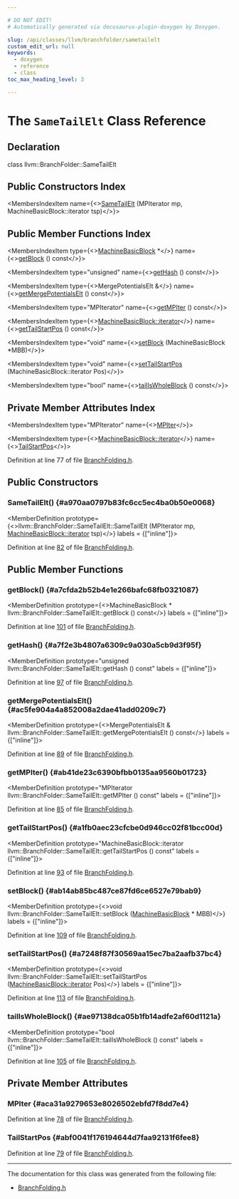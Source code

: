 ```yaml
---

# DO NOT EDIT!
# Automatically generated via docusaurus-plugin-doxygen by Doxygen.

slug: /api/classes/llvm/branchfolder/sametailelt
custom_edit_url: null
keywords:
  - doxygen
  - reference
  - class
toc_max_heading_level: 3

---
```





# The `SameTailElt` Class Reference

<DoxygenPage pluginConfig={pluginConfig}>



## Declaration

<CodeBlock>class llvm::BranchFolder::SameTailElt</CodeBlock>

## Public Constructors Index

<MembersIndex>

<MembersIndexItem
  name={<><a href="#a970aa0797b83fc6cc5ec4ba0b50e0068">SameTailElt</a> (MPIterator mp, MachineBasicBlock::iterator tsp)</>}>
</MembersIndexItem>

</MembersIndex>

## Public Member Functions Index

<MembersIndex>

<MembersIndexItem
  type={<><a href="/docs/api/classes/llvm/machinebasicblock">MachineBasicBlock</a> &#42;</>}
  name={<><a href="#a7cfda2b52b4e1e266bafc68fb0321087">getBlock</a> () const</>}>
</MembersIndexItem>

<MembersIndexItem
  type="unsigned"
  name={<><a href="#a7f2e3b4807a6309c9a030a5cb9d3f95f">getHash</a> () const</>}>
</MembersIndexItem>

<MembersIndexItem
  type={<>MergePotentialsElt &amp;</>}
  name={<><a href="#ac5fe904a4a852008a2dae41add0209c7">getMergePotentialsElt</a> () const</>}>
</MembersIndexItem>

<MembersIndexItem
  type="MPIterator"
  name={<><a href="#ab41de23c6390bfbb0135aa9560b01723">getMPIter</a> () const</>}>
</MembersIndexItem>

<MembersIndexItem
  type={<><a href="/docs/api/classes/llvm/machinebasicblock/#ae34c996b58df9b9ce6695a0c8b70c533">MachineBasicBlock::iterator</a></>}
  name={<><a href="#a1fb0aec23cfcbe0d946cc02f81bcc00d">getTailStartPos</a> () const</>}>
</MembersIndexItem>

<MembersIndexItem
  type="void"
  name={<><a href="#ab14ab85bc487ce87fd6ce6527e79bab9">setBlock</a> (MachineBasicBlock &#42;MBB)</>}>
</MembersIndexItem>

<MembersIndexItem
  type="void"
  name={<><a href="#a7248f87f30569aa15ec7ba2aafb37bc4">setTailStartPos</a> (MachineBasicBlock::iterator Pos)</>}>
</MembersIndexItem>

<MembersIndexItem
  type="bool"
  name={<><a href="#ae97138dca05b1fb14adfe2af60d1121a">tailIsWholeBlock</a> () const</>}>
</MembersIndexItem>

</MembersIndex>

## Private Member Attributes Index

<MembersIndex>

<MembersIndexItem
  type="MPIterator"
  name={<><a href="#aca31a9279653e8026502ebfd7f8dd7e4">MPIter</a></>}>
</MembersIndexItem>

<MembersIndexItem
  type={<><a href="/docs/api/classes/llvm/machinebasicblock/#ae34c996b58df9b9ce6695a0c8b70c533">MachineBasicBlock::iterator</a></>}
  name={<><a href="#abf0041f176194644d7faa92131f6fee8">TailStartPos</a></>}>
</MembersIndexItem>

</MembersIndex>


Definition at line 77 of file <a href="/docs/api/files/lib/lib/codegen/branchfolding-h">BranchFolding.h</a>.

<SectionDefinition>

## Public Constructors

### SameTailElt() {#a970aa0797b83fc6cc5ec4ba0b50e0068}

<MemberDefinition
  prototype={<>llvm::BranchFolder::SameTailElt::SameTailElt (MPIterator mp, <a href="/docs/api/classes/llvm/machinebasicblock/#ae34c996b58df9b9ce6695a0c8b70c533">MachineBasicBlock::iterator</a> tsp)</>}
  labels = {["inline"]}>

Definition at line <a href="/docs/api/files/lib/lib/codegen/branchfolding-h/#l00082">82</a> of file <a href="/docs/api/files/lib/lib/codegen/branchfolding-h">BranchFolding.h</a>.
</MemberDefinition>

</SectionDefinition>

<SectionDefinition>

## Public Member Functions

### getBlock() {#a7cfda2b52b4e1e266bafc68fb0321087}

<MemberDefinition
  prototype={<>MachineBasicBlock &#42; llvm::BranchFolder::SameTailElt::getBlock () const</>}
  labels = {["inline"]}>

Definition at line <a href="/docs/api/files/lib/lib/codegen/branchfolding-h/#l00101">101</a> of file <a href="/docs/api/files/lib/lib/codegen/branchfolding-h">BranchFolding.h</a>.
</MemberDefinition>

### getHash() {#a7f2e3b4807a6309c9a030a5cb9d3f95f}

<MemberDefinition
  prototype="unsigned llvm::BranchFolder::SameTailElt::getHash () const"
  labels = {["inline"]}>

Definition at line <a href="/docs/api/files/lib/lib/codegen/branchfolding-h/#l00097">97</a> of file <a href="/docs/api/files/lib/lib/codegen/branchfolding-h">BranchFolding.h</a>.
</MemberDefinition>

### getMergePotentialsElt() {#ac5fe904a4a852008a2dae41add0209c7}

<MemberDefinition
  prototype={<>MergePotentialsElt &amp; llvm::BranchFolder::SameTailElt::getMergePotentialsElt () const</>}
  labels = {["inline"]}>

Definition at line <a href="/docs/api/files/lib/lib/codegen/branchfolding-h/#l00089">89</a> of file <a href="/docs/api/files/lib/lib/codegen/branchfolding-h">BranchFolding.h</a>.
</MemberDefinition>

### getMPIter() {#ab41de23c6390bfbb0135aa9560b01723}

<MemberDefinition
  prototype="MPIterator llvm::BranchFolder::SameTailElt::getMPIter () const"
  labels = {["inline"]}>

Definition at line <a href="/docs/api/files/lib/lib/codegen/branchfolding-h/#l00085">85</a> of file <a href="/docs/api/files/lib/lib/codegen/branchfolding-h">BranchFolding.h</a>.
</MemberDefinition>

### getTailStartPos() {#a1fb0aec23cfcbe0d946cc02f81bcc00d}

<MemberDefinition
  prototype="MachineBasicBlock::iterator llvm::BranchFolder::SameTailElt::getTailStartPos () const"
  labels = {["inline"]}>

Definition at line <a href="/docs/api/files/lib/lib/codegen/branchfolding-h/#l00093">93</a> of file <a href="/docs/api/files/lib/lib/codegen/branchfolding-h">BranchFolding.h</a>.
</MemberDefinition>

### setBlock() {#ab14ab85bc487ce87fd6ce6527e79bab9}

<MemberDefinition
  prototype={<>void llvm::BranchFolder::SameTailElt::setBlock (<a href="/docs/api/classes/llvm/machinebasicblock">MachineBasicBlock</a> &#42; MBB)</>}
  labels = {["inline"]}>

Definition at line <a href="/docs/api/files/lib/lib/codegen/branchfolding-h/#l00109">109</a> of file <a href="/docs/api/files/lib/lib/codegen/branchfolding-h">BranchFolding.h</a>.
</MemberDefinition>

### setTailStartPos() {#a7248f87f30569aa15ec7ba2aafb37bc4}

<MemberDefinition
  prototype={<>void llvm::BranchFolder::SameTailElt::setTailStartPos (<a href="/docs/api/classes/llvm/machinebasicblock/#ae34c996b58df9b9ce6695a0c8b70c533">MachineBasicBlock::iterator</a> Pos)</>}
  labels = {["inline"]}>

Definition at line <a href="/docs/api/files/lib/lib/codegen/branchfolding-h/#l00113">113</a> of file <a href="/docs/api/files/lib/lib/codegen/branchfolding-h">BranchFolding.h</a>.
</MemberDefinition>

### tailIsWholeBlock() {#ae97138dca05b1fb14adfe2af60d1121a}

<MemberDefinition
  prototype="bool llvm::BranchFolder::SameTailElt::tailIsWholeBlock () const"
  labels = {["inline"]}>

Definition at line <a href="/docs/api/files/lib/lib/codegen/branchfolding-h/#l00105">105</a> of file <a href="/docs/api/files/lib/lib/codegen/branchfolding-h">BranchFolding.h</a>.
</MemberDefinition>

</SectionDefinition>

<SectionDefinition>

## Private Member Attributes

### MPIter {#aca31a9279653e8026502ebfd7f8dd7e4}

<MemberDefinition
  prototype="MPIterator llvm::BranchFolder::SameTailElt::MPIter">

Definition at line <a href="/docs/api/files/lib/lib/codegen/branchfolding-h/#l00078">78</a> of file <a href="/docs/api/files/lib/lib/codegen/branchfolding-h">BranchFolding.h</a>.
</MemberDefinition>

### TailStartPos {#abf0041f176194644d7faa92131f6fee8}

<MemberDefinition
  prototype="MachineBasicBlock::iterator llvm::BranchFolder::SameTailElt::TailStartPos">

Definition at line <a href="/docs/api/files/lib/lib/codegen/branchfolding-h/#l00079">79</a> of file <a href="/docs/api/files/lib/lib/codegen/branchfolding-h">BranchFolding.h</a>.
</MemberDefinition>

</SectionDefinition>

<hr/>

The documentation for this class was generated from the following file:

<ul>
<li><a href="/docs/api/files/lib/lib/codegen/branchfolding-h">BranchFolding.h</a></li>
</ul>

</DoxygenPage>
